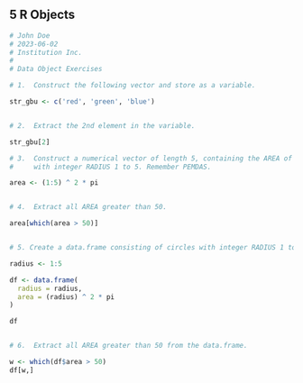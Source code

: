 ## **5** R Objects {-}

```r
# John Doe
# 2023-06-02
# Institution Inc.
#
# Data Object Exercises

# 1.  Construct the following vector and store as a variable.

str_gbu <- c('red', 'green', 'blue')


# 2.  Extract the 2nd element in the variable.

str_gbu[2]

# 3.  Construct a numerical vector of length 5, containing the AREA of circles 
#     with integer RADIUS 1 to 5. Remember PEMDAS.

area <- (1:5) ^ 2 * pi


# 4.  Extract all AREA greater than 50.

area[which(area > 50)]


# 5. Create a data.frame consisting of circles with integer RADIUS 1 to 5, and their AREA.

radius <- 1:5

df <- data.frame(
  radius = radius,
  area = (radius) ^ 2 * pi
)

df


# 6.  Extract all AREA greater than 50 from the data.frame.

w <- which(df$area > 50)
df[w,]
```